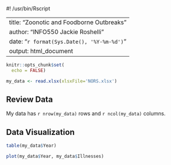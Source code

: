 
#! /usr/bin/Rscript

---
title: "Zoonotic and Foodborne Outbreaks"
author: "INFO550 Jackie Roshelli"
date: "`r format(Sys.Date(), '%Y-%m-%d')`"
output: html_document
---

```{r, setup, include=FALSE}
knitr::opts_chunk$set(
  echo = FALSE)
```

```{r, load-data}
my_data <- read.xlsx(xlsxFile='NORS.xlsx')
```

## Review Data

My data has `r nrow(my_data)` rows and `r ncol(my_data)` columns.

## Data Visualization

```{r, make-table}
table(my_data$Year)
```
```{r, make-scatter}
plot(my_data$Year, my_data$Illnesses)
```
